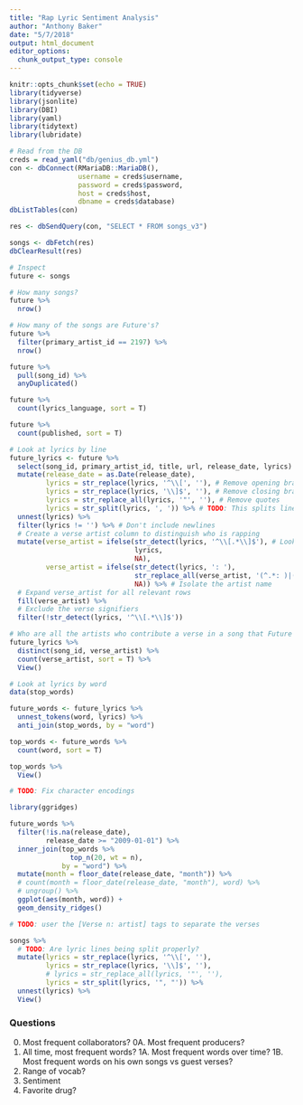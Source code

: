 ```yaml
---
title: "Rap Lyric Sentiment Analysis"
author: "Anthony Baker"
date: "5/7/2018"
output: html_document
editor_options: 
  chunk_output_type: console
---
```


```r
knitr::opts_chunk$set(echo = TRUE)
library(tidyverse)
library(jsonlite)
library(DBI)
library(yaml)
library(tidytext)
library(lubridate)
```

```r
# Read from the DB
creds = read_yaml("db/genius_db.yml")
con <- dbConnect(RMariaDB::MariaDB(), 
                 username = creds$username,
                 password = creds$password,
                 host = creds$host,
                 dbname = creds$database)
dbListTables(con)

res <- dbSendQuery(con, "SELECT * FROM songs_v3")

songs <- dbFetch(res)
dbClearResult(res)
```

```r
# Inspect
future <- songs

# How many songs?
future %>%
  nrow()

# How many of the songs are Future's?
future %>% 
  filter(primary_artist_id == 2197) %>%
  nrow()

future %>% 
  pull(song_id) %>%
  anyDuplicated()

future %>% 
  count(lyrics_language, sort = T)

future %>% 
  count(published, sort = T)

```


```r
# Look at lyrics by line
future_lyrics <- future %>%
  select(song_id, primary_artist_id, title, url, release_date, lyrics) %>%
  mutate(release_date = as.Date(release_date),
         lyrics = str_replace(lyrics, '^\\[', ''), # Remove opening bracket in list
         lyrics = str_replace(lyrics, '\\]$', ''), # Remove closing bracket in list
         lyrics = str_replace_all(lyrics, '"', ''), # Remove quotes
         lyrics = str_split(lyrics, ', ')) %>% # TODO: This splits lines if they contain a comma
  unnest(lyrics) %>%
  filter(lyrics != '') %>% # Don't include newlines
  # Create a verse artist column to distinguish who is rapping
  mutate(verse_artist = ifelse(str_detect(lyrics, '^\\[.*\\]$'), # Look for [Verse n: Artist]
                               lyrics,
                               NA),
         verse_artist = ifelse(str_detect(lyrics, ': '),
                               str_replace_all(verse_artist, '(^.*: )|(\\])', ''),
                               NA)) %>% # Isolate the artist name
  # Expand verse_artist for all relevant rows 
  fill(verse_artist) %>%
  # Exclude the verse signifiers
  filter(!str_detect(lyrics, '^\\[.*\\]$'))
```

```r
# Who are all the artists who contribute a verse in a song that Future is also on?
future_lyrics %>% 
  distinct(song_id, verse_artist) %>%
  count(verse_artist, sort = T) %>%
  View()
```

```r
# Look at lyrics by word
data(stop_words)

future_words <- future_lyrics %>% 
  unnest_tokens(word, lyrics) %>%
  anti_join(stop_words, by = "word")

top_words <- future_words %>%
  count(word, sort = T)

top_words %>%
  View()

# TODO: Fix character encodings
```

```r
library(ggridges)

future_words %>%
  filter(!is.na(release_date),
         release_date >= "2009-01-01") %>%
  inner_join(top_words %>% 
               top_n(20, wt = n),
             by = "word") %>%
  mutate(month = floor_date(release_date, "month")) %>%
  # count(month = floor_date(release_date, "month"), word) %>%
  # ungroup() %>%
  ggplot(aes(month, word)) + 
  geom_density_ridges()

```

```r
# TODO: user the [Verse n: artist] tags to separate the verses
```

```r
songs %>%
  # TODO: Are lyric lines being split properly?
  mutate(lyrics = str_replace(lyrics, '^\\[', ''),
         lyrics = str_replace(lyrics, '\\]$', ''),
         # lyrics = str_replace_all(lyrics, '"', ''),
         lyrics = str_split(lyrics, '", "')) %>%
  unnest(lyrics) %>%
  View()
```

### Questions
0. Most frequent collaborators?
0A. Most frequent producers?
1. All time, most frequent words?
1A. Most frequent words over time?
1B. Most frequent words on his own songs vs guest verses?
2. Range of vocab?
3. Sentiment
4. Favorite drug?